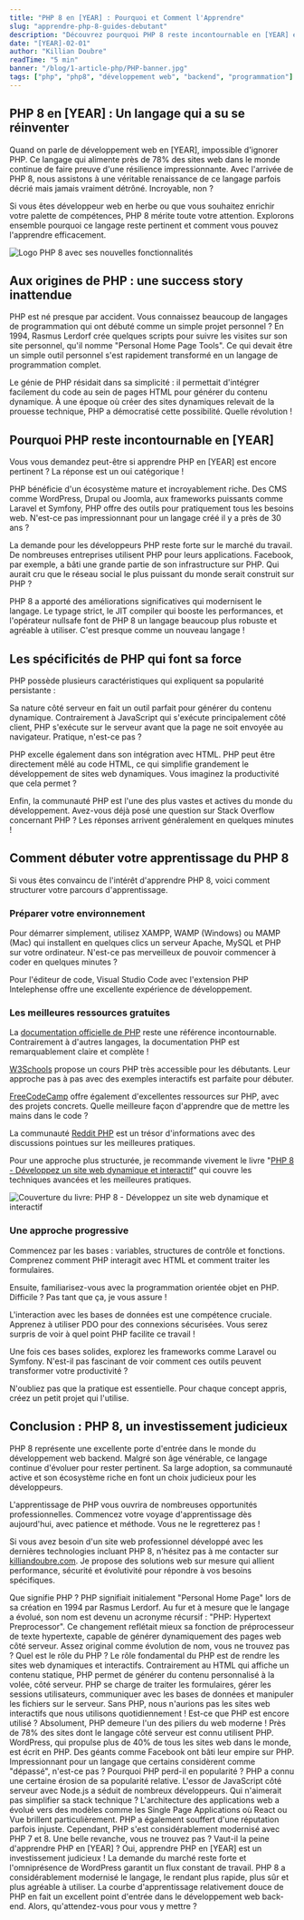 ```yaml
---
title: "PHP 8 en [YEAR] : Pourquoi et Comment l'Apprendre"
slug: "apprendre-php-8-guides-debutant"
description: "Découvrez pourquoi PHP 8 reste incontournable en [YEAR] et comment débuter votre apprentissage. Histoire, évolution et ressources essentielles pour les développeurs web."
date: "[YEAR]-02-01"
author: "Killian Doubre"
readTime: "5 min"
banner: "/blog/1-article-php/PHP-banner.jpg"
tags: ["php", "php8", "développement web", "backend", "programmation"]
---
```


## PHP 8 en [YEAR] : Un langage qui a su se réinventer

Quand on parle de développement web en [YEAR], impossible d'ignorer PHP. Ce langage qui alimente près de 78% des sites web dans le monde continue de faire preuve d'une résilience impressionnante. Avec l'arrivée de PHP 8, nous assistons à une véritable renaissance de ce langage parfois décrié mais jamais vraiment détrôné. Incroyable, non ?

Si vous êtes développeur web en herbe ou que vous souhaitez enrichir votre palette de compétences, PHP 8 mérite toute votre attention. Explorons ensemble pourquoi ce langage reste pertinent et comment vous pouvez l'apprendre efficacement.

<Image src="/blog/1-article-php/php-83-logo.png" alt="Logo PHP 8 avec ses nouvelles fonctionnalités" caption="PHP 8 marque une évolution majeure pour ce langage créé il y a près de 30 ans." />

## Aux origines de PHP : une success story inattendue

PHP est né presque par accident. Vous connaissez beaucoup de langages de programmation qui ont débuté comme un simple projet personnel ? En 1994, Rasmus Lerdorf crée quelques scripts pour suivre les visites sur son site personnel, qu'il nomme "Personal Home Page Tools". Ce qui devait être un simple outil personnel s'est rapidement transformé en un langage de programmation complet.

Le génie de PHP résidait dans sa simplicité : il permettait d'intégrer facilement du code au sein de pages HTML pour générer du contenu dynamique. À une époque où créer des sites dynamiques relevait de la prouesse technique, PHP a démocratisé cette possibilité. Quelle révolution !

## Pourquoi PHP reste incontournable en [YEAR]

Vous vous demandez peut-être si apprendre PHP en [YEAR] est encore pertinent ? La réponse est un oui catégorique !

PHP bénéficie d'un écosystème mature et incroyablement riche. Des CMS comme WordPress, Drupal ou Joomla, aux frameworks puissants comme Laravel et Symfony, PHP offre des outils pour pratiquement tous les besoins web. N'est-ce pas impressionnant pour un langage créé il y a près de 30 ans ?

La demande pour les développeurs PHP reste forte sur le marché du travail. De nombreuses entreprises utilisent PHP pour leurs applications. Facebook, par exemple, a bâti une grande partie de son infrastructure sur PHP. Qui aurait cru que le réseau social le plus puissant du monde serait construit sur PHP ?

PHP 8 a apporté des améliorations significatives qui modernisent le langage. Le typage strict, le JIT compiler qui booste les performances, et l'opérateur nullsafe font de PHP 8 un langage beaucoup plus robuste et agréable à utiliser. C'est presque comme un nouveau langage !

## Les spécificités de PHP qui font sa force

PHP possède plusieurs caractéristiques qui expliquent sa popularité persistante :

Sa nature côté serveur en fait un outil parfait pour générer du contenu dynamique. Contrairement à JavaScript qui s'exécute principalement côté client, PHP s'exécute sur le serveur avant que la page ne soit envoyée au navigateur. Pratique, n'est-ce pas ?

PHP excelle également dans son intégration avec HTML. PHP peut être directement mêlé au code HTML, ce qui simplifie grandement le développement de sites web dynamiques. Vous imaginez la productivité que cela permet ?

Enfin, la communauté PHP est l'une des plus vastes et actives du monde du développement. Avez-vous déjà posé une question sur Stack Overflow concernant PHP ? Les réponses arrivent généralement en quelques minutes !

## Comment débuter votre apprentissage du PHP 8

Si vous êtes convaincu de l'intérêt d'apprendre PHP 8, voici comment structurer votre parcours d'apprentissage.

### Préparer votre environnement

Pour démarrer simplement, utilisez XAMPP, WAMP (Windows) ou MAMP (Mac) qui installent en quelques clics un serveur Apache, MySQL et PHP sur votre ordinateur. N'est-ce pas merveilleux de pouvoir commencer à coder en quelques minutes ?

Pour l'éditeur de code, Visual Studio Code avec l'extension PHP Intelephense offre une excellente expérience de développement.

### Les meilleures ressources gratuites

La [documentation officielle de PHP](https://www.php.net/docs.php) reste une référence incontournable. Contrairement à d'autres langages, la documentation PHP est remarquablement claire et complète !

[W3Schools](https://www.w3schools.com/php/) propose un cours PHP très accessible pour les débutants. Leur approche pas à pas avec des exemples interactifs est parfaite pour débuter.

[FreeCodeCamp](https://www.freecodecamp.org/) offre également d'excellentes ressources sur PHP, avec des projets concrets. Quelle meilleure façon d'apprendre que de mettre les mains dans le code ?

La communauté [Reddit PHP](https://www.reddit.com/r/PHP/) est un trésor d'informations avec des discussions pointues sur les meilleures pratiques.

Pour une approche plus structurée, je recommande vivement le livre "[PHP 8 - Développez un site web dynamique et interactif](https://amzn.to/4hWwsPO)" qui couvre les techniques avancées et les meilleures pratiques.

<Image src="/blog/1-article-php/php-8-developpez-un-site-web-dynamique-et-interactif-2e-edition-9782409041525_XL.png" alt="Couverture du livre: PHP 8 - Développez un site web dynamique et interactif" caption="Un excellent livre à lire pour apprendre le PHP 8 de A à Z !" />

### Une approche progressive

Commencez par les bases : variables, structures de contrôle et fonctions. Comprenez comment PHP interagit avec HTML et comment traiter les formulaires.

Ensuite, familiarisez-vous avec la programmation orientée objet en PHP. Difficile ? Pas tant que ça, je vous assure !

L'interaction avec les bases de données est une compétence cruciale. Apprenez à utiliser PDO pour des connexions sécurisées. Vous serez surpris de voir à quel point PHP facilite ce travail !

Une fois ces bases solides, explorez les frameworks comme Laravel ou Symfony. N'est-il pas fascinant de voir comment ces outils peuvent transformer votre productivité ?

N'oubliez pas que la pratique est essentielle. Pour chaque concept appris, créez un petit projet qui l'utilise.

## Conclusion : PHP 8, un investissement judicieux

PHP 8 représente une excellente porte d'entrée dans le monde du développement web backend. Malgré son âge vénérable, ce langage continue d'évoluer pour rester pertinent. Sa large adoption, sa communauté active et son écosystème riche en font un choix judicieux pour les développeurs.

L'apprentissage de PHP vous ouvrira de nombreuses opportunités professionnelles. Commencez votre voyage d'apprentissage dès aujourd'hui, avec patience et méthode. Vous ne le regretterez pas !

Si vous avez besoin d'un site web professionnel développé avec les dernières technologies incluant PHP 8, n'hésitez pas à me contacter sur [killiandoubre.com](https://killiandoubre.com/). Je propose des solutions web sur mesure qui allient performance, sécurité et évolutivité pour répondre à vos besoins spécifiques.

<FAQ>
  <Question>
    Que signifie PHP ?
  </Question>
  <Answer>
    PHP signifiait initialement "Personal Home Page" lors de sa création en 1994 par Rasmus Lerdorf. Au fur et à mesure que le langage a évolué, son nom est devenu un acronyme récursif : "PHP: Hypertext Preprocessor". Ce changement reflétait mieux sa fonction de préprocesseur de texte hypertexte, capable de générer dynamiquement des pages web côté serveur. Assez original comme évolution de nom, vous ne trouvez pas ?
  </Answer>

  <Question>
    Quel est le rôle du PHP ?
  </Question>
  <Answer>
    Le rôle fondamental du PHP est de rendre les sites web dynamiques et interactifs. Contrairement au HTML qui affiche un contenu statique, PHP permet de générer du contenu personnalisé à la volée, côté serveur. PHP se charge de traiter les formulaires, gérer les sessions utilisateurs, communiquer avec les bases de données et manipuler les fichiers sur le serveur. Sans PHP, nous n'aurions pas les sites web interactifs que nous utilisons quotidiennement !
  </Answer>

  <Question>
    Est-ce que PHP est encore utilisé ?
  </Question>
  <Answer>
    Absolument, PHP demeure l'un des piliers du web moderne ! Près de 78% des sites dont le langage côté serveur est connu utilisent PHP. WordPress, qui propulse plus de 40% de tous les sites web dans le monde, est écrit en PHP. Des géants comme Facebook ont bâti leur empire sur PHP. Impressionnant pour un langage que certains considèrent comme "dépassé", n'est-ce pas ?
  </Answer>

  <Question>
    Pourquoi PHP perd-il en popularité ?
  </Question>
  <Answer>
    PHP a connu une certaine érosion de sa popularité relative. L'essor de JavaScript côté serveur avec Node.js a séduit de nombreux développeurs. Qui n'aimerait pas simplifier sa stack technique ? L'architecture des applications web a évolué vers des modèles comme les Single Page Applications où React ou Vue brillent particulièrement. PHP a également souffert d'une réputation parfois injuste. Cependant, PHP s'est considérablement modernisé avec PHP 7 et 8. Une belle revanche, vous ne trouvez pas ?
  </Answer>

  <Question>
    Vaut-il la peine d'apprendre PHP en [YEAR] ?
  </Question>
  <Answer>
    Oui, apprendre PHP en [YEAR] est un investissement judicieux ! La demande du marché reste forte et l'omniprésence de WordPress garantit un flux constant de travail. PHP 8 a considérablement modernisé le langage, le rendant plus rapide, plus sûr et plus agréable à utiliser. La courbe d'apprentissage relativement douce de PHP en fait un excellent point d'entrée dans le développement web back-end. Alors, qu'attendez-vous pour vous y mettre ?
  </Answer>
</FAQ>